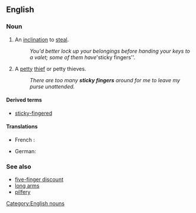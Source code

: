 ==English==

===Noun===
{{en-plural noun|head=[[sticky]] [[fingers]]}} 

# {{context|idiomatic|lang=en}} An [[inclination]] to [[steal]].
#: ''You'd better lock up your belongings before handing your keys to a valet; some of them have '''sticky fingers''. 
# {{context|idiomatic|lang=en}} A [[petty]] [[thief]] or petty thieves. 
#: ''There are too many '''sticky fingers''' around for me to leave my purse unattended.''

====Derived terms====
* [[sticky-fingered]]

====Translations====
{{trans-top|petty thief}}
* French : {{t+|fr|chapardeur|m}}
{{trans-mid}}
* German: {{t+|de|Langfinger|m}}
{{trans-bottom}}

===See also===
* [[five-finger discount]]
* [[long arms]]
* [[pilfery]]

[[Category:English nouns]]